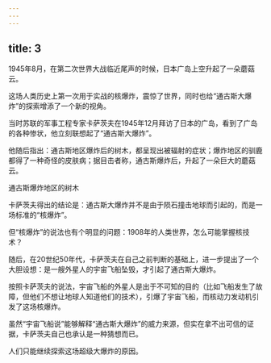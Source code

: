 ```yaml
---
---
---
```

title: 3
---



1945年8月，在第二次世界大战临近尾声的时候，日本广岛上空升起了一朵蘑菇云。

这场人类历史上第一次用于实战的核爆炸，震惊了世界，同时也给“通古斯大爆炸”的探索增添了一个新的视角。

当时苏联的军事工程专家卡萨茨夫在1945年12月拜访了日本的广岛，看到了广岛的各种惨状，他立刻联想起了“通古斯大爆炸”。

他随后指出：通古斯地区爆炸后的树木，都呈现出被辐射的症状；爆炸地区的驯鹿都得了一种奇怪的皮肤病；据目击者称，通古斯爆炸后，升起了一朵巨大的蘑菇云。

通古斯爆炸地区的树木



卡萨茨夫得出的结论是：通古斯大爆炸并不是由于陨石撞击地球而引起的，而是一场标准的“核爆炸”。

但“核爆炸”的说法也有个明显的问题：1908年的人类世界，怎么可能掌握核技术？

随后，在20世纪50年代，卡萨茨夫在自己之前判断的基础上，进一步提出了一个大胆设想：是一艘外星人的宇宙飞船坠毁，才引起了通古斯大爆炸。

按照卡萨茨夫的说法，宇宙飞船的外星人是出于不可知的目的（比如飞船发生了故障，但他们不想让地球人知道他们的技术），引爆了宇宙飞船，而核动力发动机引发了这场核爆炸。

虽然“宇宙飞船说”能够解释“通古斯大爆炸”的威力来源，但实在拿不出可信的证据，卡萨茨夫自己也承认是一种猜想而已。

人们只能继续探索这场超级大爆炸的原因。